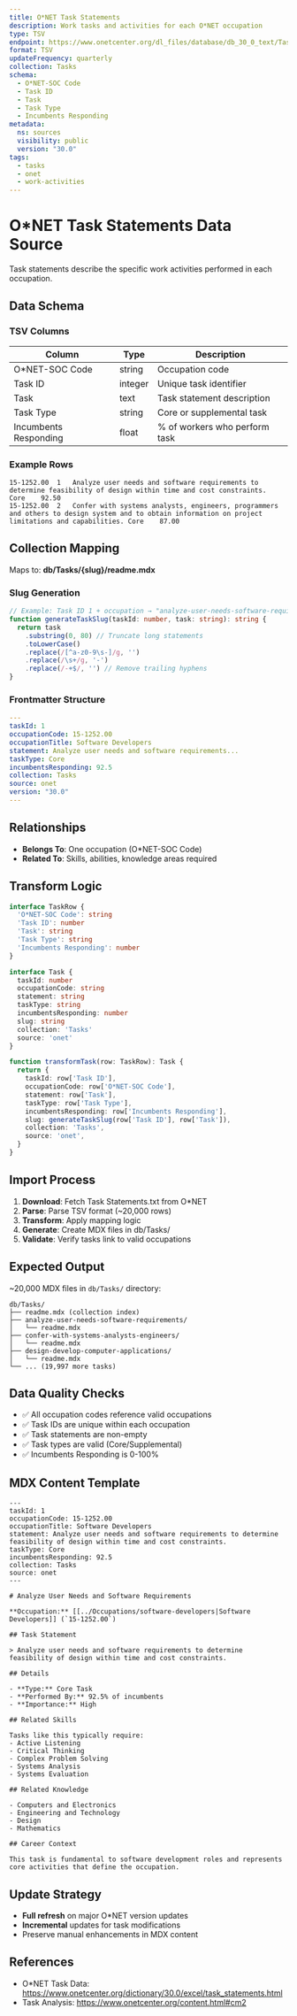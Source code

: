 ```yaml
---
title: O*NET Task Statements
description: Work tasks and activities for each O*NET occupation
type: TSV
endpoint: https://www.onetcenter.org/dl_files/database/db_30_0_text/Task%20Statements.txt
format: TSV
updateFrequency: quarterly
collection: Tasks
schema:
  - O*NET-SOC Code
  - Task ID
  - Task
  - Task Type
  - Incumbents Responding
metadata:
  ns: sources
  visibility: public
  version: "30.0"
tags:
  - tasks
  - onet
  - work-activities
---
```


# O*NET Task Statements Data Source

Task statements describe the specific work activities performed in each occupation.

## Data Schema

### TSV Columns

| Column | Type | Description |
|--------|------|-------------|
| O*NET-SOC Code | string | Occupation code |
| Task ID | integer | Unique task identifier |
| Task | text | Task statement description |
| Task Type | string | Core or supplemental task |
| Incumbents Responding | float | % of workers who perform task |

### Example Rows

```
15-1252.00	1	Analyze user needs and software requirements to determine feasibility of design within time and cost constraints.	Core	92.50
15-1252.00	2	Confer with systems analysts, engineers, programmers and others to design system and to obtain information on project limitations and capabilities.	Core	87.00
```

## Collection Mapping

Maps to: **db/Tasks/{slug}/readme.mdx**

### Slug Generation

```typescript
// Example: Task ID 1 + occupation → "analyze-user-needs-software-requirements"
function generateTaskSlug(taskId: number, task: string): string {
  return task
    .substring(0, 80) // Truncate long statements
    .toLowerCase()
    .replace(/[^a-z0-9\s-]/g, '')
    .replace(/\s+/g, '-')
    .replace(/-+$/, '') // Remove trailing hyphens
}
```

### Frontmatter Structure

```yaml
---
taskId: 1
occupationCode: 15-1252.00
occupationTitle: Software Developers
statement: Analyze user needs and software requirements...
taskType: Core
incumbentsResponding: 92.5
collection: Tasks
source: onet
version: "30.0"
---
```

## Relationships

- **Belongs To**: One occupation (O*NET-SOC Code)
- **Related To**: Skills, abilities, knowledge areas required

## Transform Logic

```typescript
interface TaskRow {
  'O*NET-SOC Code': string
  'Task ID': number
  'Task': string
  'Task Type': string
  'Incumbents Responding': number
}

interface Task {
  taskId: number
  occupationCode: string
  statement: string
  taskType: string
  incumbentsResponding: number
  slug: string
  collection: 'Tasks'
  source: 'onet'
}

function transformTask(row: TaskRow): Task {
  return {
    taskId: row['Task ID'],
    occupationCode: row['O*NET-SOC Code'],
    statement: row['Task'],
    taskType: row['Task Type'],
    incumbentsResponding: row['Incumbents Responding'],
    slug: generateTaskSlug(row['Task ID'], row['Task']),
    collection: 'Tasks',
    source: 'onet',
  }
}
```

## Import Process

1. **Download**: Fetch Task Statements.txt from O*NET
2. **Parse**: Parse TSV format (~20,000 rows)
3. **Transform**: Apply mapping logic
4. **Generate**: Create MDX files in db/Tasks/
5. **Validate**: Verify tasks link to valid occupations

## Expected Output

~20,000 MDX files in `db/Tasks/` directory:

```
db/Tasks/
├── readme.mdx (collection index)
├── analyze-user-needs-software-requirements/
│   └── readme.mdx
├── confer-with-systems-analysts-engineers/
│   └── readme.mdx
├── design-develop-computer-applications/
│   └── readme.mdx
└── ... (19,997 more tasks)
```

## Data Quality Checks

- ✅ All occupation codes reference valid occupations
- ✅ Task IDs are unique within each occupation
- ✅ Task statements are non-empty
- ✅ Task types are valid (Core/Supplemental)
- ✅ Incumbents Responding is 0-100%

## MDX Content Template

```mdx
---
taskId: 1
occupationCode: 15-1252.00
occupationTitle: Software Developers
statement: Analyze user needs and software requirements to determine feasibility of design within time and cost constraints.
taskType: Core
incumbentsResponding: 92.5
collection: Tasks
source: onet
---

# Analyze User Needs and Software Requirements

**Occupation:** [[../Occupations/software-developers|Software Developers]] (`15-1252.00`)

## Task Statement

> Analyze user needs and software requirements to determine feasibility of design within time and cost constraints.

## Details

- **Type:** Core Task
- **Performed By:** 92.5% of incumbents
- **Importance:** High

## Related Skills

Tasks like this typically require:
- Active Listening
- Critical Thinking
- Complex Problem Solving
- Systems Analysis
- Systems Evaluation

## Related Knowledge

- Computers and Electronics
- Engineering and Technology
- Design
- Mathematics

## Career Context

This task is fundamental to software development roles and represents core activities that define the occupation.
```

## Update Strategy

- **Full refresh** on major O*NET version updates
- **Incremental** updates for task modifications
- Preserve manual enhancements in MDX content

## References

- O*NET Task Data: https://www.onetcenter.org/dictionary/30.0/excel/task_statements.html
- Task Analysis: https://www.onetcenter.org/content.html#cm2
